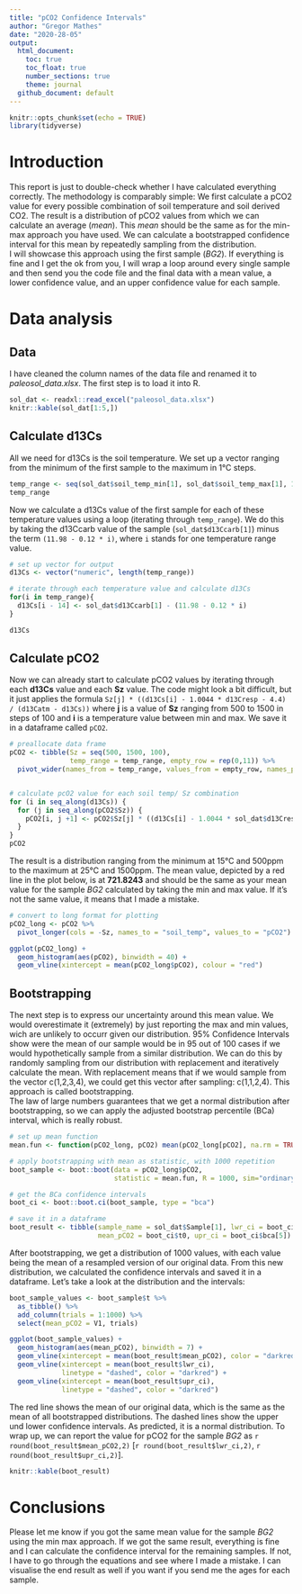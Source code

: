 ```yaml
---
title: "pCO2 Confidence Intervals"
author: "Gregor Mathes"
date: "2020-28-05"
output:
  html_document: 
    toc: true
    toc_float: true
    number_sections: true  
    theme: journal
  github_document: default
---
```


```r
knitr::opts_chunk$set(echo = TRUE)
library(tidyverse)
```

# Introduction

This report is just to double-check whether I have calculated everything correctly. The methodology is comparably simple: We first calculate a pCO2 value for every possible combination of soil temperature and soil derived CO2. The result is a distribution of pCO2 values from which we can calculate an average (*mean*). This *mean* should be the same as for the min-max approach you have used. We can calculate a bootstrapped confidence interval for this mean by repeatedly sampling from the distribution.  
I will showcase this approach using the first sample (*BG2*). If everything is fine and I get the ok from you, I will wrap a loop around every single sample and then send you the code file and the final data with a mean value, a lower confidence value, and an upper confidence value for each sample.
  
# Data analysis

## Data

I have cleaned the column names of the data file and renamed it to *paleosol_data.xlsx*. The first step is to load it into R. 
```r
sol_dat <- readxl::read_excel("paleosol_data.xlsx")
knitr::kable(sol_dat[1:5,])
```

## Calculate d13Cs

All we need for d13Cs is the soil temperature. We set up a vector ranging from the minimum of the first sample to the maximum in 1°C steps. 

```r
temp_range <- seq(sol_dat$soil_temp_min[1], sol_dat$soil_temp_max[1], 1)
temp_range
```
Now we calculate a d13Cs value of the first sample for each of these temperature values using a loop (iterating through `temp_range`). We do this by taking the d13Ccarb value of the sample (`sol_dat$d13Ccarb[1]`) minus the term `(11.98 - 0.12 * i)`, where `i` stands for one temperature range value. 

```r
# set up vector for output
d13Cs <- vector("numeric", length(temp_range))

# iterate through each temperature value and calculate d13Cs
for(i in temp_range){
  d13Cs[i - 14] <- sol_dat$d13Ccarb[1] - (11.98 - 0.12 * i)
}

d13Cs
```

## Calculate pCO2

Now we can already start to calculate pCO2 values by iterating through each **d13Cs** value and each **Sz** value. The code might look a bit difficult, but it just applies the formula `Sz[j] * ((d13Cs[i] - 1.0044 * d13Cresp - 4.4) / (d13Catm - d13Cs))` where **j** is a value of **Sz** ranging from 500 to 1500 in steps of 100 and **i** is a temperature value between min and max. We save it in a dataframe called `pCO2`. 

```r
# preallocate data frame
pCO2 <- tibble(Sz = seq(500, 1500, 100), 
               temp_range = temp_range, empty_row = rep(0,11)) %>% 
  pivot_wider(names_from = temp_range, values_from = empty_row, names_prefix = "temp_")


# calculate pcO2 value for each soil temp/ Sz combination
for (i in seq_along(d13Cs)) {
  for (j in seq_along(pCO2$Sz)) {
    pCO2[i, j +1] <- pCO2$Sz[j] * ((d13Cs[i] - 1.0044 * sol_dat$d13Cresp[1] - 4.4) / (sol_dat$d13Catm[1] - d13Cs[i]))
  }
}
pCO2
```

The result is a distribution ranging from the minimum at 15°C and 500ppm to the maximum at 25°C and 1500ppm. The mean value, depicted by a red line in the plot below, is at **721.8243** and should be the same as your mean value for the sample *BG2* calculated by taking the min and max value. If it's not the same value, it means that I made a mistake. 

```r
# convert to long format for plotting
pCO2_long <- pCO2 %>% 
  pivot_longer(cols = -Sz, names_to = "soil_temp", values_to = "pCO2")

ggplot(pCO2_long) +
  geom_histogram(aes(pCO2), binwidth = 40) +
  geom_vline(xintercept = mean(pCO2_long$pCO2), colour = "red")
```

## Bootstrapping 

The next step is to express our uncertainty around this mean value. We would overestimate it (extremely) by just reporting the max and min values, wich are unlikely to occurr given our distribution. 95% Confidence Intervals show were the mean of our sample would be in 95 out of 100 cases if we would hypothetically sample from a similar distribution. We can do this by randomly sampling from our distribution with replacement and iteratively calculate the mean. With replacement means that if we would sample from the vector c(1,2,3,4), we could get this vector after sampling: c(1,1,2,4). This approach is called bootstrapping.  
The law of large numbers guarantees that we get a normal distribution after bootstrapping, so we can apply the adjusted bootstrap percentile (BCa) interval, which is really robust. 

```r
# set up mean function
mean.fun <- function(pCO2_long, pCO2) mean(pCO2_long[pCO2], na.rm = TRUE)

# apply bootstrapping with mean as statistic, with 1000 repetition
boot_sample <- boot::boot(data = pCO2_long$pCO2,
                          statistic = mean.fun, R = 1000, sim="ordinary")

# get the BCa confidence intervals
boot_ci <- boot::boot.ci(boot_sample, type = "bca")

# save it in a dataframe
boot_result <- tibble(sample_name = sol_dat$Sample[1], lwr_ci = boot_ci$bca[4],
                      mean_pCO2 = boot_ci$t0, upr_ci = boot_ci$bca[5])
```

After bootstrapping, we get a distribution of 1000 values, with each value being the mean of a resampled version of our original data. From this new distribution, we calculated the confidence intervals and saved it in a dataframe. Let's take a look at the distribution and the intervals: 

```r
boot_sample_values <- boot_sample$t %>% 
  as_tibble() %>% 
  add_column(trials = 1:1000) %>% 
  select(mean_pCO2 = V1, trials)

ggplot(boot_sample_values) +
  geom_histogram(aes(mean_pCO2), binwidth = 7) +
  geom_vline(xintercept = mean(boot_result$mean_pCO2), color = "darkred") +
  geom_vline(xintercept = mean(boot_result$lwr_ci), 
             linetype = "dashed", color = "darkred") +
  geom_vline(xintercept = mean(boot_result$upr_ci), 
             linetype = "dashed", color = "darkred")
```

The red line shows the mean of our original data, which is the same as the mean of all bootstrapped distributions. The dashed lines show the upper und lower confidence intervals. As predicted, it is a normal distribution. To wrap up, we can report the value for pCO2 for the sample *BG2* as `r round(boot_result$mean_pCO2,2)` [`r round(boot_result$lwr_ci,2)`, `r round(boot_result$upr_ci,2)`]. 

```r
knitr::kable(boot_result)
```


# Conclusions

Please let me know if you got the same mean value for the sample *BG2* using the min max approach. If we got the same result, everything is fine and I can calculate the confidence interval for the remaining samples. If not, I have to go through the equations and see where I made a mistake. I can visualise the end result as well if you want if you send me the ages for each sample. 